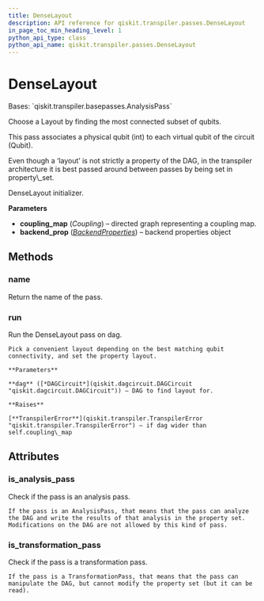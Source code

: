 ```yaml
---
title: DenseLayout
description: API reference for qiskit.transpiler.passes.DenseLayout
in_page_toc_min_heading_level: 1
python_api_type: class
python_api_name: qiskit.transpiler.passes.DenseLayout
---
```


# DenseLayout

<Class id="qiskit.transpiler.passes.DenseLayout" github="https://github.com/qiskit/qiskit/tree/stable/0.18/qiskit/transpiler/passes/layout/dense_layout.py" signature="DenseLayout(*args, **kwargs)">
  Bases: `qiskit.transpiler.basepasses.AnalysisPass`

  Choose a Layout by finding the most connected subset of qubits.

  This pass associates a physical qubit (int) to each virtual qubit of the circuit (Qubit).

  <Admonition title="Note" type="note">
    Even though a ‘layout’ is not strictly a property of the DAG, in the transpiler architecture it is best passed around between passes by being set in property\_set.
  </Admonition>

  DenseLayout initializer.

  **Parameters**

  *   **coupling\_map** (*Coupling*) – directed graph representing a coupling map.
  *   **backend\_prop** ([*BackendProperties*](qiskit.providers.models.BackendProperties "qiskit.providers.models.BackendProperties")) – backend properties object

  ## Methods

  ### name

  <Function id="qiskit.transpiler.passes.DenseLayout.name" signature="DenseLayout.name()">
    Return the name of the pass.
  </Function>

  ### run

  <Function id="qiskit.transpiler.passes.DenseLayout.run" signature="DenseLayout.run(dag)">
    Run the DenseLayout pass on dag.

    Pick a convenient layout depending on the best matching qubit connectivity, and set the property layout.

    **Parameters**

    **dag** ([*DAGCircuit*](qiskit.dagcircuit.DAGCircuit "qiskit.dagcircuit.DAGCircuit")) – DAG to find layout for.

    **Raises**

    [**TranspilerError**](qiskit.transpiler.TranspilerError "qiskit.transpiler.TranspilerError") – if dag wider than self.coupling\_map
  </Function>

  ## Attributes

  ### is\_analysis\_pass

  <Attribute id="qiskit.transpiler.passes.DenseLayout.is_analysis_pass" name="is_analysis_pass">
    Check if the pass is an analysis pass.

    If the pass is an AnalysisPass, that means that the pass can analyze the DAG and write the results of that analysis in the property set. Modifications on the DAG are not allowed by this kind of pass.
  </Attribute>

  ### is\_transformation\_pass

  <Attribute id="qiskit.transpiler.passes.DenseLayout.is_transformation_pass" name="is_transformation_pass">
    Check if the pass is a transformation pass.

    If the pass is a TransformationPass, that means that the pass can manipulate the DAG, but cannot modify the property set (but it can be read).
  </Attribute>
</Class>


